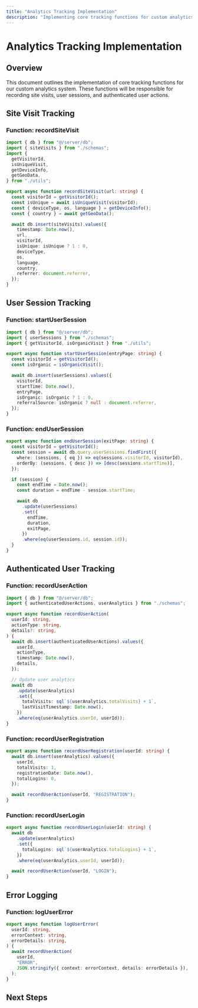 ```yaml
---
title: "Analytics Tracking Implementation"
description: "Implementing core tracking functions for custom analytics"
---
```


# Analytics Tracking Implementation

## Overview

This document outlines the implementation of core tracking functions for our custom analytics system. These functions will be responsible for recording site visits, user sessions, and authenticated user actions.

## Site Visit Tracking

### Function: recordSiteVisit

```typescript
import { db } from "@/server/db";
import { siteVisits } from "./schemas";
import {
  getVisitorId,
  isUniqueVisit,
  getDeviceInfo,
  getGeoData,
} from "./utils";

export async function recordSiteVisit(url: string) {
  const visitorId = getVisitorId();
  const isUnique = await isUniqueVisit(visitorId);
  const { deviceType, os, language } = getDeviceInfo();
  const { country } = await getGeoData();

  await db.insert(siteVisits).values({
    timestamp: Date.now(),
    url,
    visitorId,
    isUnique: isUnique ? 1 : 0,
    deviceType,
    os,
    language,
    country,
    referrer: document.referrer,
  });
}
```

## User Session Tracking

### Function: startUserSession

```typescript
import { db } from "@/server/db";
import { userSessions } from "./schemas";
import { getVisitorId, isOrganicVisit } from "./utils";

export async function startUserSession(entryPage: string) {
  const visitorId = getVisitorId();
  const isOrganic = isOrganicVisit();

  await db.insert(userSessions).values({
    visitorId,
    startTime: Date.now(),
    entryPage,
    isOrganic: isOrganic ? 1 : 0,
    referralSource: isOrganic ? null : document.referrer,
  });
}
```

### Function: endUserSession

```typescript
export async function endUserSession(exitPage: string) {
  const visitorId = getVisitorId();
  const session = await db.query.userSessions.findFirst({
    where: (sessions, { eq }) => eq(sessions.visitorId, visitorId),
    orderBy: (sessions, { desc }) => [desc(sessions.startTime)],
  });

  if (session) {
    const endTime = Date.now();
    const duration = endTime - session.startTime;

    await db
      .update(userSessions)
      .set({
        endTime,
        duration,
        exitPage,
      })
      .where(eq(userSessions.id, session.id));
  }
}
```

## Authenticated User Tracking

### Function: recordUserAction

```typescript
import { db } from "@/server/db";
import { authenticatedUserActions, userAnalytics } from "./schemas";

export async function recordUserAction(
  userId: string,
  actionType: string,
  details?: string,
) {
  await db.insert(authenticatedUserActions).values({
    userId,
    actionType,
    timestamp: Date.now(),
    details,
  });

  // Update user analytics
  await db
    .update(userAnalytics)
    .set({
      totalVisits: sql`${userAnalytics.totalVisits} + 1`,
      lastVisitTimestamp: Date.now(),
    })
    .where(eq(userAnalytics.userId, userId));
}
```

### Function: recordUserRegistration

```typescript
export async function recordUserRegistration(userId: string) {
  await db.insert(userAnalytics).values({
    userId,
    totalVisits: 1,
    registrationDate: Date.now(),
    totalLogins: 0,
  });

  await recordUserAction(userId, "REGISTRATION");
}
```

### Function: recordUserLogin

```typescript
export async function recordUserLogin(userId: string) {
  await db
    .update(userAnalytics)
    .set({
      totalLogins: sql`${userAnalytics.totalLogins} + 1`,
    })
    .where(eq(userAnalytics.userId, userId));

  await recordUserAction(userId, "LOGIN");
}
```

## Error Logging

### Function: logUserError

```typescript
export async function logUserError(
  userId: string,
  errorContext: string,
  errorDetails: string,
) {
  await recordUserAction(
    userId,
    "ERROR",
    JSON.stringify({ context: errorContext, details: errorDetails }),
  );
}
```

## Next Steps

<Cards>
  <Card
    title="Integration Guide"
    href="/docs/analytics/integration-guide"
    description="Guide for integrating tracking functions into the application"
  />
  <Card
    title="Testing Strategy"
    href="/docs/analytics/testing-strategy"
    description="Comprehensive testing plan for analytics tracking"
  />
  <Card
    title="Performance Optimization"
    href="/docs/analytics/performance-optimization"
    description="Strategies for optimizing tracking function performance"
  />
</Cards>
